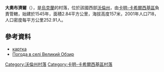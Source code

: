 {{coord|51|27|11|N|25|12|47|E|scale:30000|display=title}}

'''大奧布濟爾'''（{{lang-uk|Великий Обзир}}），是[[烏克蘭|烏克蘭]]的村落，位於該國西部[[沃倫州|沃倫州]]，由[[卡明-卡希爾西基區|卡明-卡希爾西基區]]負責管轄，始建於1545年，面積2.84平方公里，海拔高度157米，2001年人口718，人口密度每平方公里252.91人。

==參考資料==
*[http://gska2.rada.gov.ua/pls/z7502/A005?rf7571=3652 картка]{{dead link|date=2017年12月 |bot=InternetArchiveBot |fix-attempted=yes }}
* [http://weather.in.ua/ua/volynskaja/3567 Погода в селі Великий Обзир] {{Wayback|url=http://weather.in.ua/ua/volynskaja/3567 |date=20111219110151 }}

[[Category:沃倫州村落|Category:沃倫州村落]]
[[Category:卡明-卡希爾西基區村落|Category:卡明-卡希爾西基區村落]]


{{Volyn-geo-stub}}